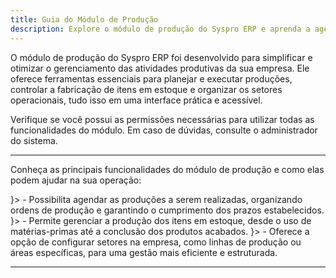 ```yaml
---
title: Guia do Módulo de Produção
description: Explore o módulo de produção do Syspro ERP e aprenda a agendar produções, gerenciar itens em estoque e configurar setores da empresa.
---
```



O módulo de produção do Syspro ERP foi desenvolvido para simplificar e otimizar o gerenciamento das atividades produtivas da sua empresa. Ele oferece ferramentas essenciais para planejar e executar produções, controlar a fabricação de itens em estoque e organizar os setores operacionais, tudo isso em uma interface prática e acessível.

<Callout type="info" title="Dica">
  Verifique se você possui as permissões necessárias para utilizar todas as funcionalidades do módulo. Em caso de dúvidas, consulte o administrador do sistema.
</Callout>

---

Conheça as principais funcionalidades do módulo de produção e como elas podem ajudar na sua operação:

<Cards>
  <CustomCard title="Agenda" href="#agenda" icon={<Calendar className="h-5 w-5" />}>
    - Possibilita agendar as produções a serem realizadas, organizando ordens de produção e garantindo o cumprimento dos prazos estabelecidos.
  </CustomCard>
  <CustomCard title="Produto de Estoque" href="#produto-de-estoque" icon={<Package className="h-5 w-5" />}>
    - Permite gerenciar a produção dos itens em estoque, desde o uso de matérias-primas até a conclusão dos produtos acabados.
  </CustomCard>
  <CustomCard title="Setores" href="#setores" icon={<Building className="h-5 w-5" />}>
    - Oferece a opção de configurar setores na empresa, como linhas de produção ou áreas específicas, para uma gestão mais eficiente e estruturada.
  </CustomCard>
</Cards>

---

<SuporteSection modulo="Produção" />